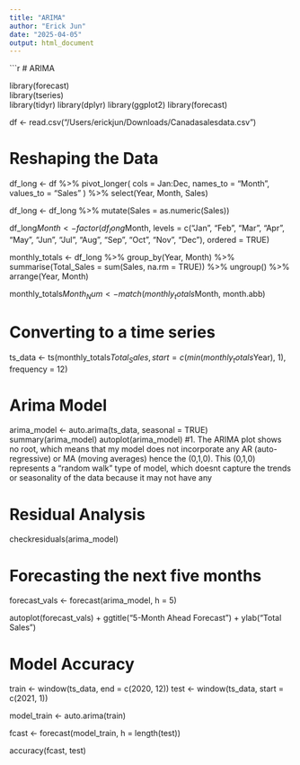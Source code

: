 ```yaml
---
title: "ARIMA"
author: "Erick Jun"
date: "2025-04-05"
output: html_document
---
```


```r
# ARIMA 

library(forecast)    
library(tseries)   
library(tidyr) 
library(dplyr)
library(ggplot2)
library(forecast)

df <- read.csv("/Users/erickjun/Downloads/Canadasalesdata.csv")

# Reshaping the Data 

df_long <- df %>% 
  pivot_longer(
    cols = Jan:Dec,
    names_to = "Month",
    values_to = "Sales"
  ) %>%
  select(Year, Month, Sales)

df_long <- df_long %>%
  mutate(Sales = as.numeric(Sales))

df_long$Month <- factor(df_long$Month,
                        levels = c("Jan", "Feb", "Mar", "Apr", "May", "Jun", 
                                   "Jul", "Aug", "Sep", "Oct", "Nov", "Dec"),
                        ordered = TRUE)

monthly_totals <- df_long %>%
  group_by(Year, Month) %>%
  summarise(Total_Sales = sum(Sales, na.rm = TRUE)) %>%
  ungroup() %>%
  arrange(Year, Month)

monthly_totals$Month_Num <- match(monthly_totals$Month, month.abb)

# Converting to a time series 

ts_data <- ts(monthly_totals$Total_Sales, 
              start = c(min(monthly_totals$Year), 1), 
              frequency = 12)

# Arima Model

arima_model <- auto.arima(ts_data, seasonal = TRUE)
summary(arima_model)
autoplot(arima_model)
 #1. The ARIMA plot shows no root, which means that my model does not incorporate any AR (auto-regressive) or MA (moving averages) hence the (0,1,0). This (0,1,0) represents a "random walk" type of model, which doesnt capture the trends or seasonality of the data because it may not have any 

# Residual Analysis 

checkresiduals(arima_model)

# Forecasting the next five months 

forecast_vals <- forecast(arima_model, h = 5)

autoplot(forecast_vals) +
  ggtitle("5-Month Ahead Forecast") +
  ylab("Total Sales")

# Model Accuracy

train <- window(ts_data, end = c(2020, 12))
test <- window(ts_data, start = c(2021, 1))

model_train <- auto.arima(train)

fcast <- forecast(model_train, h = length(test))

accuracy(fcast, test)


